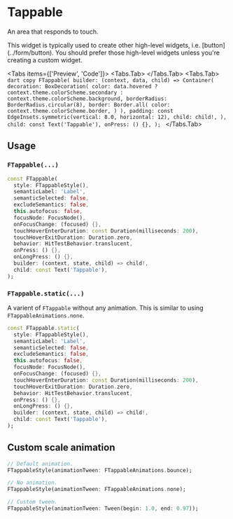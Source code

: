 
# Tappable
An area that responds to touch.

<LinkBadgeGroup>
    <LinkBadge label="API Reference" href="https://pub.dev/documentation/forui/latest/forui.foundation/FTappable-class.html"/>
</LinkBadgeGroup>

<Callout type="info">
  This widget is typically used to create other high-level widgets, i.e. [button](../form/button). You should prefer
  those high-level widgets unless you're creating a custom widget.
</Callout>

<Tabs items={['Preview', 'Code']}>
  <Tabs.Tab>
    <Widget name='tappable' query={{}} height={300}/>
  </Tabs.Tab>
  <Tabs.Tab>
    ```dart copy
    FTappable(
      builder: (context, data, child) => Container(
        decoration: BoxDecoration(
          color: data.hovered ? context.theme.colorScheme.secondary : context.theme.colorScheme.background,
          borderRadius: BorderRadius.circular(8),
          border: Border.all(
            color: context.theme.colorScheme.border,
          )
        ),
        padding: const EdgeInsets.symmetric(vertical: 8.0, horizontal: 12),
        child: child!,
      ),
      child: const Text('Tappable'),
      onPress: () {},
    );
    ```
  </Tabs.Tab>
</Tabs>

## Usage

### `FTappable(...)`

```dart copy
const FTappable(
  style: FTappableStyle(),
  semanticLabel: 'Label',
  semanticSelected: false,
  excludeSemantics: false,
  this.autofocus: false,
  focusNode: FocusNode(),
  onFocusChange: (focused) {},
  touchHoverEnterDuration: const Duration(milliseconds: 200),
  touchHoverExitDuration: Duration.zero,
  behavior: HitTestBehavior.translucent,
  onPress: () {},
  onLongPress: () {},
  builder: (context, state, child) => child!,
  child: const Text('Tappable'),
);
```

### `FTappable.static(...)`

A varient of `FTappable` without any animation. This is similar to using `FTappableAnimations.none`.

```dart copy
const FTappable.static(
  style: FTappableStyle(),
  semanticLabel: 'Label',
  semanticSelected: false,
  excludeSemantics: false,
  this.autofocus: false,
  focusNode: FocusNode(),
  onFocusChange: (focused) {},
  touchHoverEnterDuration: const Duration(milliseconds: 200),
  touchHoverExitDuration: Duration.zero,
  behavior: HitTestBehavior.translucent,
  onPress: () {},
  onLongPress: () {},
  builder: (context, state, child) => child!,
  child: const Text('Tappable'),
);
```

## Custom scale animation

```dart copy
// Default animation.
FTappableStyle(animationTween: FTappableAnimations.bounce);

// No animation.
FTappableStyle(animationTween: FTappableAnimations.none);

// Custom tween.
FTappableStyle(animationTween: Tween(begin: 1.0, end: 0.97));
```
